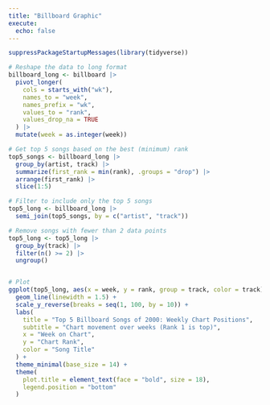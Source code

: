 ```yaml
---
title: "Billboard Graphic"
execute:
  echo: false
---
```


```r
suppressPackageStartupMessages(library(tidyverse))
```

```r
# Reshape the data to long format
billboard_long <- billboard |>
  pivot_longer(
    cols = starts_with("wk"),
    names_to = "week",
    names_prefix = "wk",
    values_to = "rank",
    values_drop_na = TRUE
  ) |>
  mutate(week = as.integer(week))

# Get top 5 songs based on the best (minimum) rank
top5_songs <- billboard_long |>
  group_by(artist, track) |>
  summarize(first_rank = min(rank), .groups = "drop") |>
  arrange(first_rank) |>
  slice(1:5)

# Filter to include only the top 5 songs
top5_long <- billboard_long |>
  semi_join(top5_songs, by = c("artist", "track"))

# Remove songs with fewer than 2 data points
top5_long <- top5_long |>
  group_by(track) |>
  filter(n() >= 2) |>
  ungroup()


# Plot
ggplot(top5_long, aes(x = week, y = rank, group = track, color = track)) +
  geom_line(linewidth = 1.5) +
  scale_y_reverse(breaks = seq(1, 100, by = 10)) +
  labs(
    title = "Top 5 Billboard Songs of 2000: Weekly Chart Positions",
    subtitle = "Chart movement over weeks (Rank 1 is top)",
    x = "Week on Chart",
    y = "Chart Rank",
    color = "Song Title"
  ) +
  theme_minimal(base_size = 14) +
  theme(
    plot.title = element_text(face = "bold", size = 18),
    legend.position = "bottom"
  )
```
